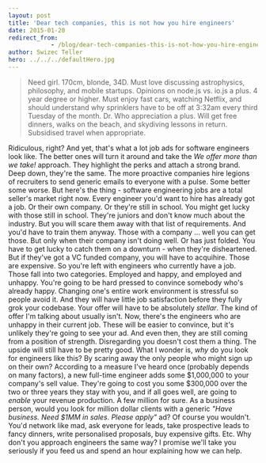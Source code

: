 ```yaml
---
layout: post
title: 'Dear tech companies, this is not how you hire engineers'
date: 2015-01-20
redirect_from: 
            - /blog/dear-tech-companies-this-is-not-how-you-hire-engineers/swizec/6643
author: Swizec Teller
hero: ../../../defaultHero.jpg
---
```

> Need girl. 170cm, blonde, 34D. Must love discussing astrophysics, philosophy, and mobile startups. Opinions on node.js vs. io.js a plus. 4 year degree or higher. Must enjoy fast cars, watching Netflix, and should understand why sprinklers have to be off at 3:32am every third Tuesday of the month. Dr. Who appreciation a plus. Will get free dinners, walks on the beach, and skydiving lessons in return. Subsidised travel when appropriate.

Ridiculous, right? And yet, that's what a lot job ads for software engineers look like. The better ones will turn it around and take the _We offer more than we take!_ approach. They highlight the perks and attach a strong brand. Deep down, they're the same. The more proactive companies hire legions of recruiters to send generic emails to everyone with a pulse. Some better some worse. But here's the thing - software engineering jobs are a total seller's market right now. Every engineer you'd want to hire has already got a job. Or their own company. Or they're still in school. You might get lucky with those still in school. They're juniors and don't know much about the industry. But you will scare them away with that list of requirements. And you'd have to train them anyway. Those with a company ... well you can get those. But only when their company isn't doing well. Or has just folded. You have to get lucky to catch them on a downturn - when they're disheartened. But if they've got a VC funded company, you will have to acquihire. Those are expensive. So you're left with engineers who currently have a job. Those fall into two categories. Employed and happy, and employed and unhappy. You're going to be hard pressed to convince somebody who's already happy. Changing one's entire work environment is stressful so people avoid it. And they will have little job satisfaction before they fully grok your codebase. Your offer will have to be absolutely _stellar_. The kind of offer I'm talking about usually isn't. Now, there's the engineers who are unhappy in their current job. These will be easier to convince, but it's unlikely they're going to see your ad. And even then, they are still coming from a position of strength. Disregarding you doesn't cost them a thing. The upside will still have to be pretty good. What I wonder is, _why_ do you look for engineers like this? By scaring away the only people who might sign up on their own? According to a measure I've heard once (probably depends on many factors), a new full-time engineer adds some $1,000,000 to your company's sell value. They're going to cost you some $300,000 over the two or three years they stay with you, and if all goes well, are going to _enable_ your revenue production. A few million for sure. As a business person, would you look for million dollar clients with a generic _"Have business. Need $1MM in sales. Please apply"_ ad? Of course you wouldn't. You'd network like mad, ask everyone for leads, take prospective leads to fancy dinners, write personalised proposals, buy expensive gifts. Etc. Why don't you approach engineers the same way? I promise we'll take you seriously if you feed us and spend an hour explaining how we can help.